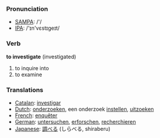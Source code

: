 === Pronunciation ===
*[[w:SAMPA|SAMPA]]: /'/
*[[w:IPA|IPA]]: /'&#618;n'v&#603;st&#618;ge&#618;t/

=== Verb ===

'''to investigate''' (investigated)

# to inquire into
# to examine

=== Translations ===
*[[Catalan]]: [[investigar]]
*[[Dutch]]: [[onderzoeken]], een onderzoek [[instellen]], [[uitzoeken]]
*[[French]]: [[enquêter]]
*[[German]]: [[untersuchen]], [[erforschen]], [[recherchieren]]
*[[Japanese]]: [[調べる]] (しらべる, shiraberu)